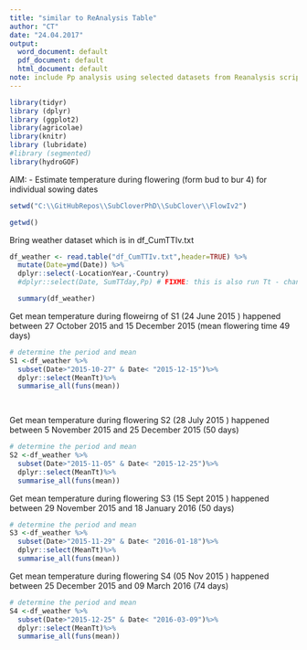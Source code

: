 ```yaml
---
title: "similar to ReAnalysis Table"
author: "CT"
date: "24.04.2017"
output:
  word_document: default
  pdf_document: default
  html_document: default
note: include Pp analysis using selected datasets from Reanalysis scripts but use Iversen 2 collected data  
---
```


```r
library(tidyr)
library (dplyr)
library (ggplot2)
library(agricolae)
library(knitr)
library (lubridate)
#library (segmented)
library(hydroGOF)

```
 
AIM:
- Estimate temperature during flowering (form bud to bur 4) for individual sowing dates 

```r
setwd("C:\\GitHubRepos\\SubCloverPhD\\SubClover\\FlowIv2")

getwd()


```


Bring weather dataset which is in df_CumTTIv.txt

```r

df_weather <- read.table("df_CumTTIv.txt",header=TRUE) %>%
  mutate(Date=ymd(Date)) %>%
  dplyr::select(-LocationYear,-Country)
  #dplyr::select(Date, SumTTday,Pp) # FIXME: this is also run Tt - change name to SumTTday_run?

  summary(df_weather)

```

Get mean temperature during floweirng of S1 (24 June 2015 ) happened between 27 October  2015 and 15 December 2015 (mean flowering time 49 days)

```r
# determine the period and mean
S1 <-df_weather %>%
  subset(Date>"2015-10-27" & Date< "2015-12-15")%>%
  dplyr::select(MeanTt)%>%
  summarise_all(funs(mean))

 

```
Get mean temperature during flowering S2 (28 July 2015 ) happened between 5 November 2015 and 25 December 2015 (50 days)

```r
# determine the period and mean
S2 <-df_weather %>%
  subset(Date>"2015-11-05" & Date< "2015-12-25")%>%
  dplyr::select(MeanTt)%>%
  summarise_all(funs(mean))

```


Get mean temperature during flowering S3 (15 Sept 2015 ) happened between 29 November 2015 and 18 January 2016 (50 days)

```r
# determine the period and mean
S3 <-df_weather %>%
  subset(Date>"2015-11-29" & Date< "2016-01-18")%>%
  dplyr::select(MeanTt)%>%
  summarise_all(funs(mean))

```

Get mean temperature during flowering S4 (05 Nov 2015 ) happened between 25 December 2015 and 09 March 2016 (74 days)

```r
# determine the period and mean
S4 <-df_weather %>%
  subset(Date>"2015-12-25" & Date< "2016-03-09")%>%
  dplyr::select(MeanTt)%>%
  summarise_all(funs(mean))

```



